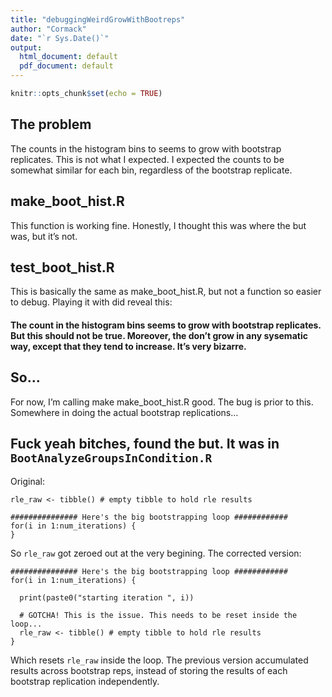 ```yaml
---
title: "debuggingWeirdGrowWithBootreps"
author: "Cormack"
date: "`r Sys.Date()`"
output:
  html_document: default
  pdf_document: default
---
```


```r
knitr::opts_chunk$set(echo = TRUE)
```

## The problem

The counts in the histogram bins to seems to grow with bootstrap replicates.  This is not what I expected.  I expected the counts to be somewhat similar for each bin, regardless of the bootstrap replicate.

## make_boot_hist.R

This function is working fine. Honestly, I thought this was where the but was, but it's not.

## test_boot_hist.R 

This is basically the same as make_boot_hist.R, but not a function so easier to debug.  Playing it with did reveal this:

#### The count in the histogram bins seems to grow with bootstrap replicates.  But this should not be true. Moreover, the don't grow in any sysematic way, except that they tend to increase. It's very bizarre.

## So...

For now, I'm calling make make_boot_hist.R good. The bug is prior to this. Somewhere in doing the actual bootstrap replications...

## Fuck yeah bitches, found the but. It was in `BootAnalyzeGroupsInCondition.R`

Original:

```
rle_raw <- tibble() # empty tibble to hold rle results

############### Here's the big bootstrapping loop ############
for(i in 1:num_iterations) {
}
```
  
So `rle_raw` got zeroed out at the very begining. The corrected version:

```
############### Here's the big bootstrapping loop ############
for(i in 1:num_iterations) {
  
  print(paste0("starting iteration ", i))
  
  # GOTCHA! This is the issue. This needs to be reset inside the loop...
  rle_raw <- tibble() # empty tibble to hold rle results
}
```

Which resets `rle_raw` inside the loop. The previous version accumulated results across bootstrap reps, instead of storing the results of each bootstrap replication independently.


